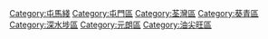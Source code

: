 {{commonscat|West Rail Line}}
{{catmore}}
[[Category:屯馬綫|Category:屯馬綫]]
[[Category:屯門區|Category:屯門區]]
[[Category:荃灣區|Category:荃灣區]]
[[Category:葵青區|Category:葵青區]]
[[Category:深水埗區|Category:深水埗區]]
[[Category:元朗區|Category:元朗區]]
[[Category:油尖旺區|Category:油尖旺區]]